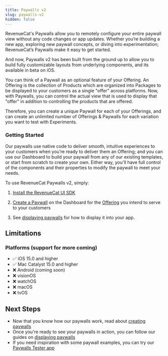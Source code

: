 ```yaml
---
title: Paywalls v2
slug: paywalls-v2
hidden: false
---
```


RevenueCat's Paywalls allow you to remotely configure your entire paywall view without any code changes or app updates. Whether you’re building a new app, exploring new paywall concepts, or diving into experimentation; RevenueCat’s Paywalls make it easy to get started.

And now, Paywalls v2 has been built from the ground up to allow you to build fully customizable layouts from underlying components, and its available in beta on iOS.


<YouTubeEmbed videoId="Mp9EymiJ0F0" title="RevenueCat Paywalls v2 Beta" />

You can think of a Paywall as an optional feature of your Offering. An Offering is the collection of Products which are organized into Packages to be displayed to your customers as a single "offer" across platforms. Now, with Paywalls, you can control the actual view that is used to display that "offer" in addition to controlling the products that are offered.

Therefore, you can create a unique Paywall for each of your Offerings, and can create an unlimited number of Offerings & Paywalls for each variation you want to test with Experiments.

### Getting Started

Our paywalls use native code to deliver smooth, intuitive experiences to your customers when you’re ready to deliver them an Offering; and you can use our Dashboard to build your paywall from any of our existing templates, or start from scratch to create your own. Either way, you'll have full control of the components and their properties to modify the paywall to meet your needs.

To use RevenueCat Paywalls v2, simply:

1. [Install the RevenueCat UI SDK](/tools/paywalls-v2/installation)

2. [Create a Paywall](/tools/paywalls-v2/creating-paywalls) on the Dashboard for the [Offering](/getting-started/entitlements) you intend to serve to your customers

3. See [displaying paywalls](/tools/paywalls-v2/displaying-paywalls) for how to display it into your app.

## Limitations

### Platforms (support for more coming)

- ✅ iOS 15.0 and higher
- ✅ Mac Catalyst 15.0 and higher
- ❌ Android (coming soon)
- ❌ visionOS
- ❌ watchOS
- ❌ macOS
- ❌ tvOS

## Next Steps

- Now that you know how our paywalls work, read about [creating paywalls](/tools/paywalls-v2/creating-paywalls)
- Once you're ready to see your paywalls in action, you can follow our guides on [displaying paywalls](/tools/paywalls-v2/displaying-paywalls)
- If you need inspiration with some paywall examples, you can try our [Paywalls Tester app](https://github.com/RevenueCat/purchases-ios/tree/main/Tests/TestingApps/PaywallsTester)
